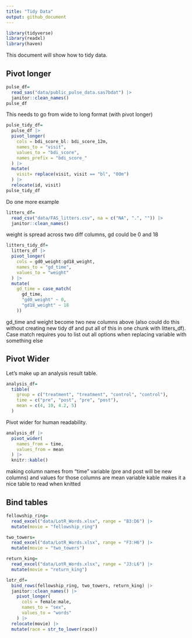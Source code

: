 ```yaml
---
title: "Tidy Data"
output: github_document
---
```

```r
library(tidyverse)
library(readxl)
library(haven)
```


This document will show how to tidy data.

## Pivot longer

```r
pulse_df=
  read_sas("data/public_pulse_data.sas7bdat") |> 
  janitor::clean_names()
pulse_df
```
This needs to go from wide to long format (with pivot longer)

```r
pulse_tidy_df=
  pulse_df |> 
  pivot_longer(
    cols = bdi_score_bl: bdi_score_12m,
    names_to = "visit",
    values_to = "bdi_score",
    names_prefix = "bdi_score_"
  ) |> 
  mutate(
    visit= replace(visit, visit == "bl", "00m")
  ) |> 
  relocate(id, visit)
pulse_tidy_df
```

Do one more example

```r
litters_df=
  read_csv("data/FAS_litters.csv", na = c("NA", ".", "")) |> 
  janitor::clean_names()
```
weight is spread across two diff columns, gd could be 0 and 18

```r
litters_tidy_df=
  litters_df |> 
  pivot_longer(
    cols = gd0_weight:gd18_weight,
    names_to = "gd_time",
    values_to = "weight"
  ) |> 
  mutate(
    gd_time = case_match(
      gd_time,
      "gd0_weight" ~ 0,
      "gd18_weight" ~ 18
    ))
```
gd_time and weight become two new columns above (also could do this without creating new tidy df and put all of this in one chunk with litters_df). Case match requires you to list out all options when replacing variable with something else

## Pivot Wider
Let's make up an analysis result table.

```r
analysis_df=
  tibble(
    group = c("treatment", "treatment", "control", "control"),
    time = c("pre", "post", "pre", "post"),
    mean = c(4, 10, 4.2, 5)
  )
```

Pivot wider for human readability.

```r
analysis_df |> 
  pivot_wider(
    names_from = time,
    values_from = mean
  ) |> 
  knitr::kable()
```
making column names from "time" variable (pre and post will be new columns) and values for those columns are mean variable
kable makes it a nice table to read when knitted

## Bind tables

```r
fellowship_ring=
  read_excel("data/LotR_Words.xlsx", range = "B3:D6") |> 
  mutate(movie = "fellowship_ring")

two_towers=
  read_excel("data/LotR_Words.xlsx", range = "F3:H6") |> 
  mutate(movie = "two_towers")

return_king=
  read_excel("data/LotR_Words.xlsx", range = "J3:L6") |> 
  mutate(movie = "return_king")

lotr_df=
  bind_rows(fellowship_ring, two_towers, return_king) |> 
  janitor::clean_names() |> 
    pivot_longer(
      cols = female:male,
      names_to = "sex",
      values_to = "words"
    ) |> 
  relocate(movie) |> 
  mutate(race = str_to_lower(race))
```






